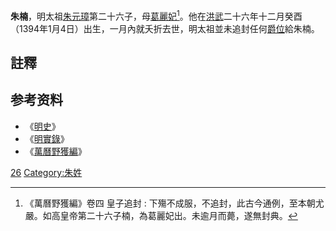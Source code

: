 '''朱楠'''{{BD|1394年|1月4日|1394年||catIdx=Z朱}}，明太祖[[朱元璋|朱元璋]]第二十六子，母[[葛麗妃|葛麗妃]]<ref>《萬曆野獲編》卷四 皇子追封 : 下殤不成服，不追封，此古今通例，至本朝尤嚴。如高皇帝第二十六子楠，為葛麗妃出。未逾月而薨，遂無封典。</ref>。他在[[洪武|洪武]]二十六年十二月癸酉（1394年1月4日）出生，一月內就夭折去世，明太祖並未追封任何[[爵位|爵位]]給朱楠。

==註釋==
{{reflist}}

==参考资料==
*《[[明史|明史]]》
*《[[明實錄|明實錄]]》
*《[[萬曆野獲編|萬曆野獲編]]》

{{明太祖皇室|nocat}}
[[Category:明太祖皇子|26]]
[[Category:朱姓|Category:朱姓]]